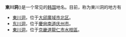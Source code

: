 '''東川洞'''({{lang-ko|동천동}})是一个常见的[[韩国|韩国]]地名。目前，称为東川洞的地方有
*[[東川洞_(大邱)|東川洞]]，位于[[大邱廣域市|大邱廣域市]][[北区_(大邱)|北区]]。
*[[东川洞_(庆州市)|东川洞]]，位于[[慶尙南道|慶尙南道]][[庆州市|庆州市]]。
*[[東川洞_(京畿道)|東川洞]]，位于[[京畿道|京畿道]][[龍仁市|龍仁市]][[水枝區|水枝區]]。
{{disambig|Cat=三字亞洲地名消歧義|A}}